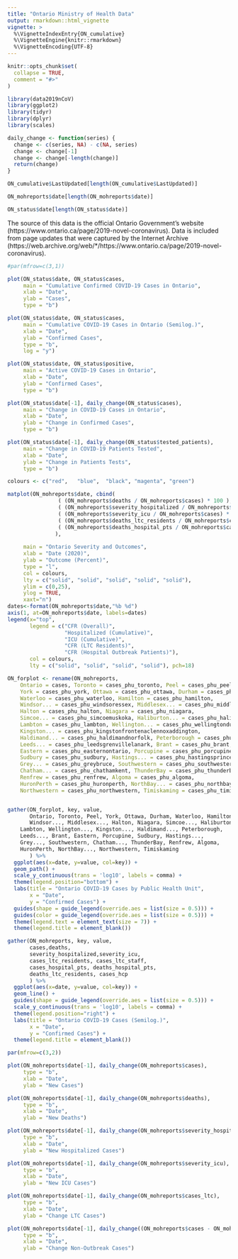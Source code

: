 ```yaml
---
title: "Ontario Ministry of Health Data"
output: rmarkdown::html_vignette
vignette: >
  %\VignetteIndexEntry{ON_cumulative}
  %\VignetteEngine{knitr::rmarkdown}
  %\VignetteEncoding{UTF-8}
---
```


```r
knitr::opts_chunk$set(
  collapse = TRUE,
  comment = "#>"
)
```

```r
library(data2019nCoV)
library(ggplot2)
library(tidyr)
library(dplyr)
library(scales)

daily_change <- function(series) {
  change <- c(series, NA) - c(NA, series)
  change <- change[-1]
  change <- change[-length(change)]
  return(change)
}

ON_cumulative$LastUpdated[length(ON_cumulative$LastUpdated)]

ON_mohreports$date[length(ON_mohreports$date)]

ON_status$date[length(ON_status$date)]
```

The source of this data is the official Ontario Government's website (https://www.ontario.ca/page/2019-novel-coronavirus). Data is included from page updates that were captured by the Internet Archive (https://web.archive.org/web/*/https://www.ontario.ca/page/2019-novel-coronavirus).

```r

#par(mfrow=c(3,1))

plot(ON_status$date, ON_status$cases,
     main = "Cumulative Confirmed COVID-19 Cases in Ontario",
     xlab = "Date",
     ylab = "Cases",
     type = "b")

plot(ON_status$date, ON_status$cases,
     main = "Cumulative COVID-19 Cases in Ontario (Semilog.)",
     xlab = "Date",
     ylab = "Confirmed Cases",
     type = "b",
     log = "y")

plot(ON_status$date, ON_status$positive,
     main = "Active COVID-19 Cases in Ontario",
     xlab = "Date",
     ylab = "Confirmed Cases",
     type = "b")

plot(ON_status$date[-1], daily_change(ON_status$cases),
     main = "Change in COVID-19 Cases in Ontario",
     xlab = "Date",
     ylab = "Change in Confirmed Cases",
     type = "b")

plot(ON_status$date[-1], daily_change(ON_status$tested_patients),
     main = "Change in COVID-19 Patients Tested",
     xlab = "Date",
     ylab = "Change in Patients Tests",
     type = "b")
```

```r
colours <- c("red",   "blue",  "black", "magenta", "green")

matplot(ON_mohreports$date, cbind( 
                ( (ON_mohreports$deaths / ON_mohreports$cases) * 100 ),
                ( (ON_mohreports$severity_hospitalized / ON_mohreports$cases) * 100 ),
                ( (ON_mohreports$severity_icu / ON_mohreports$cases) * 100 ),
                ( (ON_mohreports$deaths_ltc_residents / ON_mohreports$cases_ltc_residents) * 100 ),
                ( (ON_mohreports$deaths_hospital_pts / ON_mohreports$cases_hospital_pts) * 100 )
               ),
                           
     main = "Ontario Severity and Outcomes",
     xlab = "Date (2020)",
     ylab = "Outcome (Percent)",
     type = "l",
     col = colours,
     lty = c("solid", "solid", "solid", "solid", "solid"),
     ylim = c(0,25),
     ylog = TRUE,
     xaxt="n")
dates<-format(ON_mohreports$date,"%b %d")
axis(1, at=ON_mohreports$date, labels=dates)
legend(x="top", 
       legend = c("CFR (Overall)", 
                  "Hospitalized (Cumulative)", 
                  "ICU (Cumulative)", 
                  "CFR (LTC Residents)",
                  "CFR (Hospital Outbreak Patients)"), 
       col = colours,
       lty = c("solid", "solid", "solid", "solid"), pch=18)
```

```r

ON_forplot <- rename(ON_mohreports,
    Ontario = cases, Toronto = cases_phu_toronto, Peel = cases_phu_peel, 
    York = cases_phu_york, Ottawa = cases_phu_ottawa, Durham = cases_phu_durham, 
    Waterloo = cases_phu_waterloo, Hamilton = cases_phu_hamilton, 
    Windsor... = cases_phu_windsoressex, Middlesex... = cases_phu_middlesexlondon, 
    Halton = cases_phu_halton, Niagara = cases_phu_niagara, 
    Simcoe... = cases_phu_simcoemuskoka, Haliburton... = cases_phu_haliburtonkawarthapineridge,
    Lambton = cases_phu_lambton, Wellington... = cases_phu_wellingtondufferinguelph, 
    Kingston... = cases_phu_kingstonfrontenaclennoxaddington, 
    Haldimand... = cases_phu_haldimandnorfolk, Peterborough = cases_phu_peterborough, 
    Leeds... = cases_phu_leedsgrenvillelanark, Brant = cases_phu_brant, 
    Eastern = cases_phu_easternontario, Porcupine = cases_phu_porcupine, 
    Sudbury = cases_phu_sudbury, Hastings... = cases_phu_hastingsprinceedward, 
    Grey... = cases_phu_greybruce, Southwestern = cases_phu_southwestern, 
    Chatham... = cases_phu_chathamkent, ThunderBay = cases_phu_thunderbay, 
    Renfrew = cases_phu_renfrew, Algoma = cases_phu_algoma, 
    HuronPerth = cases_phu_huronperth, NorthBay... = cases_phu_northbayparrysound, 
    Northwestern = cases_phu_northwestern, Timiskaming = cases_phu_timiskaming)


gather(ON_forplot, key, value, 
       Ontario, Toronto, Peel, York, Ottawa, Durham, Waterloo, Hamilton,
       Windsor..., Middlesex..., Halton, Niagara, Simcoe..., Haliburton...,
    Lambton, Wellington..., Kingston..., Haldimand..., Peterborough, 
    Leeds..., Brant, Eastern, Porcupine, Sudbury, Hastings..., 
    Grey..., Southwestern, Chatham..., ThunderBay, Renfrew, Algoma, 
    HuronPerth, NorthBay..., Northwestern, Timiskaming
       ) %>%
  ggplot(aes(x=date, y=value, col=key)) +
  geom_path() +
  scale_y_continuous(trans = 'log10', labels = comma) +
  theme(legend.position="bottom") +
  labs(title = "Ontario COVID-19 Cases by Public Health Unit",
       x = "Date", 
       y = "Confirmed Cases") +
  guides(shape = guide_legend(override.aes = list(size = 0.5))) +
  guides(color = guide_legend(override.aes = list(size = 0.5))) +
  theme(legend.text = element_text(size = 7)) +
  theme(legend.title = element_blank())

gather(ON_mohreports, key, value, 
       cases,deaths,
       severity_hospitalized,severity_icu,
       cases_ltc_residents, cases_ltc_staff,
       cases_hospital_pts, deaths_hospital_pts,
       deaths_ltc_residents, cases_hcp
       ) %>%
  ggplot(aes(x=date, y=value, col=key)) +
  geom_line() +
  guides(shape = guide_legend(override.aes = list(size = 0.5))) +
  scale_y_continuous(trans = 'log10', labels = comma) +
  theme(legend.position="right") +
  labs(title = "Ontario COVID-19 Cases (Semilog.)",
       x = "Date", 
       y = "Confirmed Cases") +
  theme(legend.title = element_blank())
```

```r

par(mfrow=c(3,2))

plot(ON_mohreports$date[-1], daily_change(ON_mohreports$cases),
     type = "b",
     xlab = "Date",
     ylab = "New Cases")

plot(ON_mohreports$date[-1], daily_change(ON_mohreports$deaths),
     type = "b",
     xlab = "Date",
     ylab = "New Deaths")

plot(ON_mohreports$date[-1], daily_change(ON_mohreports$severity_hospitalized),
     type = "b",
     xlab = "Date",
     ylab = "New Hospitalized Cases")

plot(ON_mohreports$date[-1], daily_change(ON_mohreports$severity_icu),
     type = "b",
     xlab = "Date",
     ylab = "New ICU Cases")

plot(ON_mohreports$date[-1], daily_change(ON_mohreports$cases_ltc),
     type = "b",
     xlab = "Date",
     ylab = "Change LTC Cases")

plot(ON_mohreports$date[-1], daily_change((ON_mohreports$cases - ON_mohreports$cases_ltc - ON_mohreports$cases_hospital_pts)),
     type = "b",
     xlab = "Date",
     ylab = "Change Non-Outbreak Cases")


```